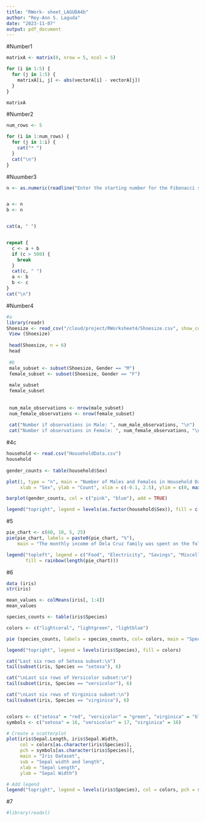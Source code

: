 ```yaml
---
title: "RWork- sheet_LAGUDA4b"
author: "Rey-Ann S. Laguda"
date: "2023-11-07"
output: pdf_document
---
```

#Number1
``` r
matrixA <- matrix(0, nrow = 5, ncol = 5)

for (i in 1:5) {
  for (j in 1:5) {
    matrixA[i, j] <- abs(vectorA[i] - vectorA[j])
  }
}

matrixA

```

#Number2
``` r
num_rows <- 5

for (i in 1:num_rows) {
  for (j in 1:i) {
    cat("* ")
  }
  cat("\n")
}


```

#Nuumber3
``` r

n <- as.numeric(readline("Enter the starting number for the Fibonacci sequence: "))


a <- n
b <- n


cat(a, " ")


repeat {
  c <- a + b
  if (c > 500) {
    break
  }
  cat(c, " ")
  a <- b
  b <- c
}
cat("\n")

```

#Number4
``` r
#a
library(readr)
Shoesize <- read_csv("/cloud/project/RWorksheet4/Shoesize.csv", show_col_types = FALSE)
 View (Shoesize)
 
 head(Shoesize, n = 6)
 head
 
 #b
 male_subset <- subset(Shoesize, Gender == "M")
 female_subset <- subset(Shoesize, Gender == "F")
 
 male_subset
 female_subset
 
 
 num_male_observations <- nrow(male_subset)
 num_female_observations <- nrow(female_subset)
 
 cat("Number if observations in Male: ", num_male_observations, "\n")
 cat("Number if observations in Female: ", num_female_observations, "\n")
```

#4c
``` r
household <- read.csv("HouseholdData.csv")
household
 
gender_counts <- table(household$Sex)

plot(1, type = "n", main = "Number of Males and Females in Household Data",
     xlab = "Sex", ylab = "Count", xlim = c(-0.1, 2.5), ylim = c(0, max(gender_counts)))

barplot(gender_counts, col = c("pink", "blue"), add = TRUE)

legend("topright", legend = levels(as.factor(household$Sex)), fill = c("pink", "blue"))
```

#5
``` r
pie_chart <- c(60, 10, 5, 25)
pie(pie_chart, labels = paste0(pie_chart, "%"),
    main = "The monthly income of Dela Cruz family was spent on the following: ", col = rainbow(length(pie_chart)))

legend("topleft", legend = c("Food", "Electricity", "Savings", "Miscellaneous"),
       fill = rainbow(length(pie_chart)))

```

#6 
``` r
data (iris)
str(iris)

mean_values <- colMeans(iris[, 1:4])
mean_values

species_counts <- table(iris$Species)

colors <- c("lightcoral", "lightgreen", "lightblue")

pie (species_counts, labels = species_counts, col= colors, main = "Species Distribution")

legend("topright", legend = levels(iris$Species), fill = colors)

cat("Last six rows of Setosa subset:\n")
tail(subset(iris, Species == "setosa"), 6)

cat("\nLast six rows of Versicolor subset:\n")
tail(subset(iris, Species == "versicolor"), 6)

cat("\nLast six rows of Virginica subset:\n")
tail(subset(iris, Species == "virginica"), 6)


colors <- c("setosa" = "red", "versicolor" = "green", "virginica" = "blue")
symbols <- c("setosa" = 16, "versicolor" = 17, "virginica" = 18)

# Create a scatterplot
plot(iris$Sepal.Length, iris$Sepal.Width,
     col = colors[as.character(iris$Species)],
     pch = symbols[as.character(iris$Species)],
     main = "Iris Dataset",
     sub = "Sepal width and length",
     xlab = "Sepal Length",
     ylab = "Sepal Width")

# Add legend
legend("topright", legend = levels(iris$Species), col = colors, pch = symbols)
```

#7
``` r
#library(readxl)

```